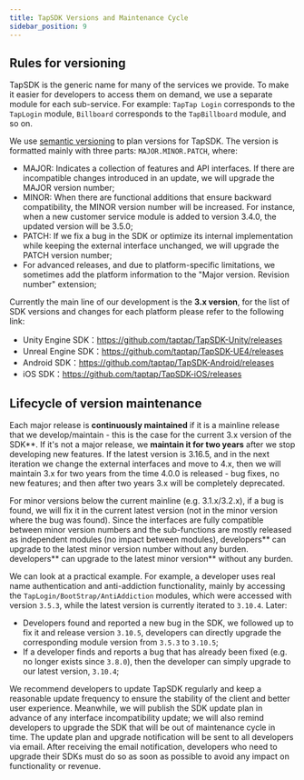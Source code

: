 ```yaml
---
title: TapSDK Versions and Maintenance Cycle
sidebar_position: 9
---
```



## Rules for versioning

TapSDK is the generic name for many of the services we provide. To make it easier for developers to access them on demand, we use a separate module for each sub-service. For example: `TapTap Login` corresponds to the `TapLogin` module, `Billboard` corresponds to the `TapBillboard` module, and so on.

We use [semantic versioning](https://semver.org/) to plan versions for TapSDK. The version is formatted mainly with three parts: `MAJOR.MINOR.PATCH`, where:

- MAJOR: Indicates a collection of features and API interfaces. If there are incompatible changes introduced in an update, we will upgrade the MAJOR version number;
- MINOR: When there are functional additions that ensure backward compatibility, the MINOR version number will be increased. For instance, when a new customer service module is added to version 3.4.0, the updated version will be 3.5.0;
- PATCH: If we fix a bug in the SDK or optimize its internal implementation while keeping the external interface unchanged, we will upgrade the PATCH version number;
- For advanced releases, and due to platform-specific limitations, we sometimes add the platform information to the "Major version. Revision number" extension;

Currently the main line of our development is the **3.x version**, for the list of SDK versions and changes for each platform please refer to the following link:

- Unity Engine SDK：https://github.com/taptap/TapSDK-Unity/releases
- Unreal Engine SDK：https://github.com/taptap/TapSDK-UE4/releases
- Android SDK：https://github.com/taptap/TapSDK-Android/releases
- iOS SDK：https://github.com/taptap/TapSDK-iOS/releases

## Lifecycle of version maintenance

Each major release is **continuously maintained** if it is a mainline release that we develop/maintain - this is the case for the current 3.x version of the SDK**. If it's not a major release, we **maintain it for two years** after we stop developing new features. If the latest version is 3.16.5, and in the next iteration we change the external interfaces and move to 4.x, then we will maintain 3.x for two years from the time 4.0.0 is released - bug fixes, no new features; and then after two years 3.x will be completely deprecated.

For minor versions below the current mainline (e.g. 3.1.x/3.2.x), if a bug is found, we will fix it in the current latest version (not in the minor version where the bug was found). Since the interfaces are fully compatible between minor version numbers and the sub-functions are mostly released as independent modules (no impact between modules), developers** can upgrade to the latest minor version number without any burden. developers** can upgrade to the latest minor version** without any burden.

We can look at a practical example. For example, a developer uses real name authentication and anti-addiction functionality, mainly by accessing the `TapLogin/BootStrap/AntiAddiction` modules, which were accessed with version `3.5.3`, while the latest version is currently iterated to `3.10.4`. Later:

- Developers found and reported a new bug in the SDK, we followed up to fix it and release version `3.10.5`, developers can directly upgrade the corresponding module version from `3.5.3` to `3.10.5`;
- If a developer finds and reports a bug that has already been fixed (e.g. no longer exists since `3.8.0`), then the developer can simply upgrade to our latest version, `3.10.4`;

We recommend developers to update TapSDK regularly and keep a reasonable update frequency to ensure the stability of the client and better user experience. Meanwhile, we will publish the SDK update plan in advance of any interface incompatibility update; we will also remind developers to upgrade the SDK that will be out of maintenance cycle in time. The update plan and upgrade notification will be sent to all developers via email. After receiving the email notification, developers who need to upgrade their SDKs must do so as soon as possible to avoid any impact on functionality or revenue.